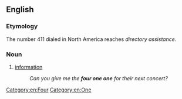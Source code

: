 ==English==

===Etymology===
The number 411 dialed in North America reaches ''directory assistance.''

===Noun===
{{en-noun|head=[[four]] [[one]] one|-}}

# {{context|slang|US}} [[information]]
#:''Can you give me the '''four one one''' for their next concert?''

[[Category:en:Four]]
[[Category:en:One]]